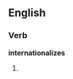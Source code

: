 
==English==

===Verb===
'''internationalizes'''

# {{third-person singular of|[[internationalize]]}}